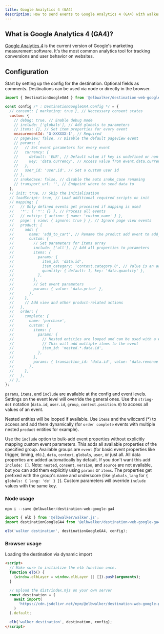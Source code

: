 ```yaml
---
title: Google Analytics 4 (GA4)
description: How to send events to Google Analytics 4 (GA4) with walker.js
---
```



<PackageLink
  github="packages/destinations/web/google-ga4"
  npm="@elbwalker/destination-web-google-ga4"
/>

## What is Google Analytics 4 (GA4)?

[Google Analytics 4](https://marketingplatform.google.com/about/) is the current
version of Google's marketing measurement software. It's the most common
analytics tool for tracking conversions and user behavior on websites.

## Configuration

Start by setting up the config for the destination. Optional fields as comments.
Destinations can be used via node or directly in the browser.

```js
import { DestinationGoogleGA4 } from '@elbwalker/destination-web-google-ga4';

const config /* : DestinationGoogleGA4.Config */ = {
  // consent: { marketing: true }, // Neccessary consent states
  custom: {
    // debug: true, // Enable debug mode
    // include: ['globals'], // Add globals to parameters
    // items: {}, // Set item properties for every event
    measurementId: 'G-XXXXXX-1', // Required
    // pageview: false, // Disable the default pageview event
    // params: {
    //   // Set event parameters for every event
    //   currency: {
    //     default: 'EUR', // Default value if key is undefined or non-existent
    //     key: 'data.currency', // Access value from event.data.currency
    //   },
    //   user_id: 'user.id', // Set a custom user id
    // },
    // snakeCase: false, // disable the auto snake_case renaming
    // transport_url: '', // Endpoint where to send data to
  },
  // init: true, // Skip the initialisation
  // loadScript: true, // Load additional required scripts on init
  // mapping: {
  //   // Only defined events get processed if mapping is used
  //   '*': { '*': {} }, // Process all events
  //   // entity: { action: { name: 'custom_name' } },
  //   page: { view: { ignore: true } }, // Ignore page view events
  //   product: {
  //     add: {
  //       name: 'add_to_cart', // Rename the product add event to add_to_cart
  //       custom: {
  //         // Set parameters for items array
  //         include: ['all'], // Add all properties to parameters
  //         items: {
  //           params: {
  //             item_id: 'data.id',
  //             item_category: 'context.category.0', // Value is an array
  //             quantity: { default: 1, key: 'data.quantity' },
  //           },
  //         },
  //         // Set event parameters
  //         params: { value: 'data.price' },
  //       },
  //     },
  //     // Add view and other product-related actions
  //   },
  //   order: {
  //     complete: {
  //       name: 'purchase',
  //       custom: {
  //         items: {
  //           params: {
  //             // Nested entities are looped and can be used with a wildcard
  //             // This will add multiple items to the event
  //             item_id: 'nested.*.data.id',
  //           },
  //         },
  //         params: { transaction_id: 'data.id', value: 'data.revenue' },
  //       },
  //     },
  //   },
  // },
};
```

`params`, `items`, and `include` are available at the config and event levels.
Settings on the event level will override the general ones. Use the `string-dot`
notation (`data.id`, `user.id`, `group`, `context.position.0`) to access all
values of an event.

Nested entities will be looped if available. Use `items` and the wildcard (\*)
to access and add them dynamically (for `order complete` events with multiple
nested `product` entities for example).

Use the `include` option to bulk-add event properties without explicitly mapping
custom event parameters. This adds all available properties of the specified
group. Available groups are `event` (for basic event properties like trigger,
timing, etc.), `data`, `context`, `globals`, `user`, or just all. All data
properties are added automatically by default. If you don't want this add
`include: []`. Note: `nested`, `consent`, `version`, and `source` are not
available, but you can add them explicitly using `params` or `items`. The
properties get prefixed with the group's name and underscore (like
`globals_lang` for `{ globals: { lang: 'de' } }`). Custom parameters will
override `include` values with the same key.

### Node usage

```js
npm i --save @elbwalker/destination-web-google-ga4
```

```js
import { elb } from '@elbwalker/walker.js';
import destinationGoogleGA4 from '@elbwalker/destination-web-google-ga4';

elb('walker destination', destinationGoogleGA4, config);
```

### Browser usage

Loading the destination via dynamic import

```html
<script>
  // Make sure to initialize the elb function once.
  function elb() {
    (window.elbLayer = window.elbLayer || []).push(arguments);
  }

  // Upload the dist/index.mjs on your own server
  const destination = (
    await import(
      'https://cdn.jsdelivr.net/npm/@elbwalker/destination-web-google-ga4/dist/index.mjs'
    )
  ).default;

  elb('walker destination', destination, config);
</script>
```
